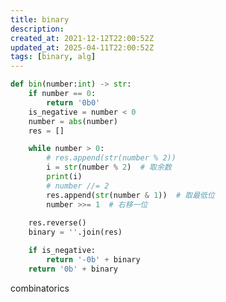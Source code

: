---
title: binary
description: 
created_at: 2021-12-12T22:00:52Z
updated_at: 2025-04-11T22:00:52Z
tags: [binary, alg]
---

```py
def bin(number:int) -> str:
    if number == 0:
        return '0b0'
    is_negative = number < 0
    number = abs(number)
    res = []

    while number > 0:
        # res.append(str(number % 2))
        i = str(number % 2)  # 取余数
        print(i)
        # number //= 2
        res.append(str(number & 1))  # 取最低位
        number >>= 1  # 右移一位
  
    res.reverse()
    binary = ''.join(res)

    if is_negative:
        return '-0b' + binary
    return '0b' + binary
```



combinatorics